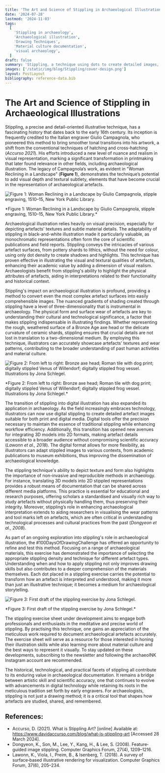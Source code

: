 ```yaml
---
title: 'The Art and Science of Stippling in Archaeological Illustrations'
date: '2024-07-28'
lastmod: '2024-11-03'
tags:
  [
    'Stippling in archaeology',
    'Archaeological illustration',
    'Drawing Techniques',
    'Material culture documentation',
    'visual archaeology',
  ]
draft: false
summary: 'Stippling, a technique using dots to create detailed images, has historical roots in the 16th century and remains a valuable tool in archaeological illustration. Its precision enhances the visual representation of artefacts, aiding in scholarly interpretation and material culture studies. Digital advancements have further expanded its application in archaeology, making artefact details more accessible.'
images: ['/static/img/blog/Stippling/cover-design.png']
layout: PostLayout
bibliography: reference-data.bib
---
```


# The Art and Science of Stippling in Archaeological Illustrations

Stippling, a precise and detail-oriented illustrative technique, has a fascinating history that dates back to the early 16th century. Its inception is frequently credited to the Italian engraver Giulio Campagnola, who pioneered this method to bring smoother tonal transitions into his artwork, a shift from the conventional techniques of hatching and cross-hatching (_Accurso 2021_). His efforts introduced a new level of nuance and realism in visual representation, marking a significant transformation in printmaking that later found relevance in other fields, including archaeological illustration. The legacy of Campagnola’s work, as evident in "Woman Reclining in a Landscape" (**Figure 1**), demonstrates the technique’s potential to add visual depth and textural subtlety, elements that have become crucial in the representation of archaeological artefacts.

![Figure 1: Woman Reclining in a Landscape by Giulio Campagnola, stipple engraving, 1510–15, New York Public Library.](/static/img/blog/Stippling/figure1-drawing-by-giulio-campagnola.jpeg)

<div className="bottom-8 text-sm">
  *Figure 1: Woman Reclining in a Landscape by Giulio Campagnola, stipple engraving, 1510–15, New
  York Public Library.*
</div>

Archaeological illustration relies heavily on visual precision, especially for depicting artefacts' textures and subtle material details. The adaptability of stippling in black-and-white illustration made it particularly valuable, as monochromatic representations often form the core of scientific publications and field reports. Stippling conveys the intricacies of various artefact surfaces, from pottery shards to lithics, without the need for colour, using only dot density to create shadows and highlights. This technique has proven effective in illustrating the visual and textural qualities of artefacts, enhancing their academic value by adding a dimension of visual realism. Archaeologists benefit from stippling's ability to highlight the physical attributes of artefacts, aiding in interpretations related to their functionality and historical context.

Stippling's impact on archaeological illustration is profound, providing a method to convert even the most complex artefact surfaces into easily comprehensible images. The nuanced gradients of shading created through stippling have a level of three-dimensionality that is instrumental in archaeology. The physical form and surface wear of artefacts are key to understanding their cultural and technological significance, a factor that makes stippling indispensable in illustrating findings. Whether representing the rough, weathered surface of a Bronze Age axe head or the delicate curvature of ceramic shards, stippling ensures that crucial details are not lost in translation to a two-dimensional medium. By employing this technique, illustrators can accurately showcase artefacts' textures and wear patterns, contributing to the broader understanding of past human activities and material culture.

![Figure 2: From left to right: Bronze axe head; Roman tile with dog print; digitally stippled Venus of Willendorf; digitally stippled frog vessel. Illustrations by Jona Schlegel.](/static/img/blog/Stippling/figure2-stippled-artifacts.jpeg)

<div className="bottom-8 text-sm">
  *Figure 2: From left to right: Bronze axe head; Roman tile with dog print; digitally stippled
  Venus of Willendorf; digitally stippled frog vessel. Illustrations by Jona Schlegel.*
</div>

The transition of stippling into digital illustration has also expanded its application in archaeology. As the field increasingly embraces technology, illustrators can now use digital stippling to create detailed artefact images suitable for both print and digital media. Digital tools offer the precision necessary to maintain the essence of traditional stippling while enhancing workflow efficiency. Additionally, this transition has opened new avenues for integrating 3D models into 2D formats, making artefact details accessible to a broader audience without compromising scientific accuracy (_Lawonn et al., 2018_). The digital format allows for more flexibility, as illustrators can adapt stippled images to various contexts, from academic publications to museum exhibitions, thus improving the dissemination of archaeological knowledge.

The stippling technique's ability to depict texture and form also highlights the importance of non-invasive and reproducible methods in archaeology. For instance, translating 3D models into 2D stippled representations provides a robust means of documentation that can be shared across different media platforms. This practice is essential for educational and research purposes, offering scholars a standardised and visually rich way to study artefacts without physically handling them, thus preserving their integrity. Moreover, stippling’s role in enhancing archaeological interpretation extends to aiding researchers in visualising the wear patterns and tool marks left on artefacts, which are often critical in understanding technological processes and cultural practices from the past (_Dongyeon et al., 2008_).

As part of an ongoing exploration into stippling's role in archaeological illustration, the #100DaysOfDrawingChallenge has offered an opportunity to refine and test this method. Focusing on a range of archaeological materials, this exercise has demonstrated the importance of selecting the appropriate stippling density and technique for different artefact types. Understanding when and how to apply stippling not only improves drawing skills but also contributes to a deeper comprehension of the materials themselves. Each dot placed in a stippling exercise carries the potential to transform how an artefact is interpreted and understood, making it more than just an illustrative technique; it becomes a medium for archaeological storytelling.

![Figure 3: First draft of the stippling exercise by Jona Schlegel.](/static/img/blog/Stippling/figure3-stippling-exercise.jpeg)

<div className="bottom-8 text-sm">
  *Figure 3: First draft of the stippling exercise by Jona Schlegel.*
</div>

The stippling exercise sheet under development aims to engage both professionals and enthusiasts in the meditative and precise world of stippling. By practising this technique, one gains an appreciation of the meticulous work required to document archaeological artefacts accurately. The exercise sheet will serve as a resource for those interested in honing their illustration skills while also learning more about material culture and the best ways to represent it visually. To stay updated on these developments, subscribing to the newsletter and following the archaeoINK Instagram account are recommended.

The historical, technological, and practical facets of stippling all contribute to its enduring value in archaeological documentation. It remains a bridge between artistic skill and scientific accuracy, one that continues to evolve with advancements in digital technology while retaining its roots in the meticulous tradition set forth by early engravers. For archaeologists, stippling is not just a drawing method; it is a critical tool that shapes how artefacts are studied, shared, and remembered.

## References:

- Accurso, D. (2021). What is Stippling Art? [online] Available at: https://www.davidaccurso.com/blog/what-is-stippling-art [Accessed 28 March 2024].
- Dongyeon, K., Son, M., Lee, Y., Kang, H., & Lee, S. (2008). Feature‐guided image stippling. Computer Graphics Forum, 27(4), 1209–1216.
- Lawonn, K., Viola, I., Preim, B., & Isenberg, T. (2018). A survey of surface‐based illustrative rendering for visualization. Computer Graphics Forum, 37(6), 205–234.
